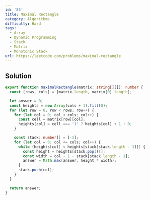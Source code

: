 ```yaml
---
id: '85'
title: Maximal Rectangle
category: Algorithms
difficulty: Hard
tags:
  - Array
  - Dynamic Programming
  - Stack
  - Matrix
  - Monotonic Stack
url: https://leetcode.com/problems/maximal-rectangle
---
```


## Solution

```typescript showLineNumbers
export function maximalRectangle(matrix: string[][]): number {
  const [rows, cols] = [matrix.length, matrix[0].length];

  let answer = 0;
  const heights = new Array(cols + 1).fill(0);
  for (let row = 0; row < rows; row++) {
    for (let col = 0; col < cols; col++) {
      const cell = matrix[row][col];
      heights[col] = cell === '1' ? heights[col] + 1 : 0;
    }

    const stack: number[] = [-1];
    for (let col = 0; col <= cols; col++) {
      while (heights[col] < heights[stack[stack.length - 1]]) {
        const height = heights[stack.pop()!];
        const width = col - 1 - stack[stack.length - 1];
        answer = Math.max(answer, height * width);
      }
      stack.push(col);
    }
  }

  return answer;
}
```
